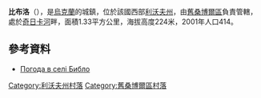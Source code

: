 {{coord|49|38|47|N|22|51|32|E|scale:100000|display=title}}

'''比布洛'''（{{lang-uk|Библо}}），是[[烏克蘭|烏克蘭]]的城鎮，位於該國西部[[利沃夫州|利沃夫州]]，由[[舊桑博爾區|舊桑博爾區]]負責管轄，處於[[奇日卡河|奇日卡河]]畔，面積1.33平方公里，海拔高度224米，2001年人口414。

==參考資料==
* [http://weather.in.ua/ua/l'vovskaja/1124 Погода в селі Библо] {{Wayback|url=http://weather.in.ua/ua/l%27vovskaja/1124 |date=20111221162140 }}

[[Category:利沃夫州村落|Category:利沃夫州村落]]
[[Category:舊桑博爾區村落|Category:舊桑博爾區村落]]


{{Lviv-geo-stub}}